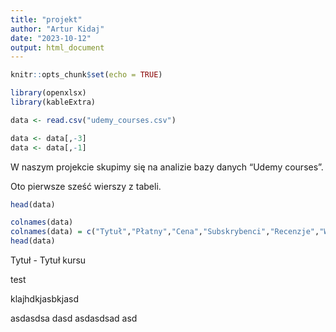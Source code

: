 ```yaml
---
title: "projekt"
author: "Artur Kidaj"
date: "2023-10-12"
output: html_document
---
```


```r
knitr::opts_chunk$set(echo = TRUE)
```

```r
library(openxlsx)
library(kableExtra)
```

```r
data <- read.csv("udemy_courses.csv")

data <- data[,-3]
data <- data[,-1]
```



W naszym projekcie skupimy się na analizie bazy danych "Udemy courses".

Oto pierwsze sześć wierszy z tabeli.
```r
head(data)
```

```r
colnames(data)
colnames(data) = c("Tytuł","Płatny","Cena","Subskrybenci","Recenzje","Wykłady","Poziom","Długość","Opublikowano","Temat")
head(data)
```


Tytuł - Tytuł kursu 

test


klajhdkjasbkjasd


asdasdsa dasd asdasdsad asd











